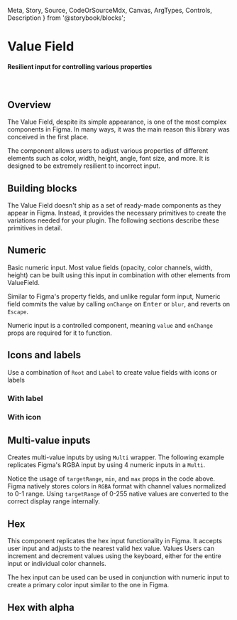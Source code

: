   Meta,
  Story,
  Source,
  CodeOrSourceMdx,
  Canvas,
  ArgTypes,
  Controls,
  Description
} from '@storybook/blocks';

<Meta of={ValueFieldStories} />

# Value Field
####  Resilient input for controlling various properties
<br/>

## Overview

The Value Field, despite its simple appearance, is one of the most complex components in Figma.
In many ways, it was the main reason this library was conceived in the first place.

The component allows users to adjust various properties of different elements such as color,
width, height, angle, font size, and more. It is designed to be extremely resilient to incorrect input.

## Building blocks
The Value Field doesn't ship as a set of ready-made components as they appear in Figma. Instead,
it provides the necessary primitives to create the variations needed for your plugin. The
following sections describe these primitives in detail.


## Numeric

Basic numeric input. Most value fields (opacity, color channels, width, height) can be built
using this input in combination with other elements from ValueField.

Similar to Figma's property fields, and unlike regular form input, Numeric field commits the
value by calling `onChange` on <kbd>Enter</kbd> or `blur`, and reverts on `Escape`.

Numeric input is a controlled component, meaning `value` and `onChange` props are required for
it to function.


<Canvas layout="centered" of={ValueFieldStories.Numeric}/>
<ArgTypes of={ValueFieldStories.Numeric} />

## Icons and labels

Use a combination of `Root` and `Label` to create value fields with icons or labels

### With label
<Canvas layout="centered" of={ValueFieldStories.WithLabel}/>

### With icon
<Canvas layout="centered" of={ValueFieldStories.WithIcon}/>


## Multi-value inputs

Creates multi-value inputs by using `Multi` wrapper. The following example replicates Figma's
RGBA input by using 4 numeric inputs in a `Multi`.
<Canvas layout="centered" of={ValueFieldStories.MultiInput}/>

Notice the usage of `targetRange`, `min`, and `max` props in the code above. Figma natively stores
colors in `RGBA` format with channel values normalized to 0-1 range. Using `targetRange`
of 0-255 native values are converted to the correct display range internally.

## Hex

This component replicates the hex input functionality in Figma. It accepts user input and
adjusts to the nearest valid hex value. Values Users can increment and decrement values using the
keyboard, either for the entire input or individual color channels.

The hex input can be used  can be used in conjunction with numeric input to create a primary
color input similar to the one in Figma.

<Canvas layout="centered" of={ValueFieldStories.Hex}/>
<ArgTypes of={ValueFieldStories.Hex} />

## Hex with alpha

<Canvas layout="centered" of={ValueFieldStories.HexWithAlpha}/>

